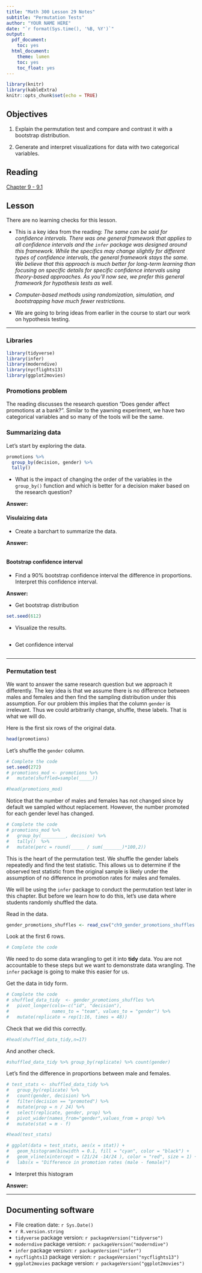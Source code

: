 ```yaml
---
title: "Math 300 Lesson 29 Notes"
subtitle: "Permutation Tests"
author: "YOUR NAME HERE"
date: "`r format(Sys.time(), '%B, %Y')`"
output:
  pdf_document:
    toc: yes
  html_document:
    theme: lumen
    toc: yes
    toc_float: yes
---
```



```r
library(knitr)
library(kableExtra)
knitr::opts_chunk$set(echo = TRUE)
```

## Objectives

1. Explain the permutation test and compare and contrast it with a bootstrap distribution.    

2. Generate and interpret visualizations for data with two categorical variables. 

## Reading 

[Chapter 9 - 9.1](https://moderndive.com/9-hypothesis-testing.html)


## Lesson 

There are no learning checks for this lesson. 

+ This is a key idea from the reading: *The same can be said for confidence intervals. There was one general framework that applies to all confidence intervals and the `infer` package was designed around this framework. While the specifics may change slightly for different types of confidence intervals, the general framework stays the same. We believe that this approach is much better for long-term learning than focusing on specific details for specific confidence intervals using theory-based approaches. As you’ll now see, we prefer this general framework for hypothesis tests as well.*

+ *Computer-based methods using randomization, simulation, and bootstrapping have much fewer restrictions.*

+ We are going to bring ideas from earlier in the course to start our work on hypothesis testing.  

***

### Libraries 

```r
library(tidyverse)
library(infer)
library(moderndive)
library(nycflights13)
library(ggplot2movies)
```


### Promotions problem

The reading discusses the research question "Does gender affect promotions at a bank?". Similar to the yawning experiment, we have two categorical variables and so many of the tools will be the same.

### Summarizing data

Let's start by exploring the data.

```r
promotions %>% 
  group_by(decision, gender) %>%
  tally()
```

- What is the impact of changing the order of the variables in the `group_by()` function and which is better for a decision maker based on the research question?

**Answer:** 


#### Visulaizing data

- Create a barchart to summarize the data.

**Answer:** 

```r

```

#### Bootstrap confidence interval 

- Find a 90% bootstrap confidence interval the difference in proportions. Interpret this confidence interval.

**Answer:** 

- Get bootstrap distribution

```r
set.seed(612)


```


- Visualize the results.

```r


```

- Get confidence interval

```r


```

***

### Permutation test

We want to answer the same research question but we approach it differently. The key idea is that we assume there is no difference between males and females and then find the sampling distribution under this assumption. For our problem this implies that the column `gender` is irrelevant. Thus we could arbitrarily change, shuffle, these labels. That is what we will do.

Here is the first six rows of the original data.

```r
head(promotions)
```

Let's shuffle the `gender` column.

```r
# Complete the code
set.seed(272)
# promotions_mod <- promotions %>%
#   mutate(shuffled=sample(_____)) 
```


```r
#head(promotions_mod)
```

Notice that the number of males and females has not changed since by default we sampled without replacement. However, the number promoted for each gender level has changed.

```r
# Complete the code
# promotions_mod %>% 
#   group_by(_________, decision) %>%
#   tally()  %>%
#   mutate(perc = round(_____ / sum(_______)*100,2))
```

This is the heart of the permutation test. We shuffle the gender labels repeatedly and find the test statistic. This allows us to determine if the observed test statistic from the original sample is likely under the assumption of no difference in promotion rates for males and females.

We will be using the `infer` package to conduct the permutation test later in this chapter. But before we learn how to do this, let's use data where students randomly shuffled the data.

Read in the data.

```r
gender_promotions_shuffles <- read_csv("ch9_gender_promotions_shuffles.csv")
```

Look at the first 6 rows.

```r
# Complete the code

```

We need to do some data wrangling to get it into **tidy** data. You are not accountable to these steps but we want to demonstrate data wrangling. The `infer` package is going to make this easier for us.

Get the data in tidy form.

```r
# Complete the code
# shuffled_data_tidy  <- gender_promotions_shuffles %>%
#   pivot_longer(cols=-c("id", "decision"),
#                names_to = "team", values_to = "gender") %>%
#   mutate(replicate = rep(1:16, times = 48)) 
```

Check that we did this correctly.

```r
#head(shuffled_data_tidy,n=17)
``` 

And another check.

```r
#shuffled_data_tidy %>% group_by(replicate) %>% count(gender)
```

Let's find the difference in proportions between male and females.

```r
# test_stats <- shuffled_data_tidy %>%
#   group_by(replicate) %>%
#   count(gender, decision) %>%
#   filter(decision == "promoted") %>%
#   mutate(prop = n / 24) %>%
#   select(replicate, gender, prop) %>%
#   pivot_wider(names_from="gender",values_from = prop) %>%
#   mutate(stat = m - f)
```


```r
#head(test_stats)
```


```r
# ggplot(data = test_stats, aes(x = stat)) +
#   geom_histogram(binwidth = 0.1, fill = "cyan", color = "black") +
#   geom_vline(xintercept = (21/24 -14/24 ), color = "red", size = 1) +
#   labs(x = "Difference in promotion rates (male - female)")
```

- Interpret this histogram

**Answer:** 


***

## Documenting software 

  * File creation date: `r Sys.Date()`
  * `r R.version.string`
  * `tidyverse` package version: `r packageVersion("tidyverse")`
  * `moderndive` package version: `r packageVersion("moderndive")`
  * `infer` package version: `r packageVersion("infer")`
  * `nycflights13` package version: `r packageVersion("nycflights13")`
  * `ggplot2movies` package version: `r packageVersion("ggplot2movies")`

